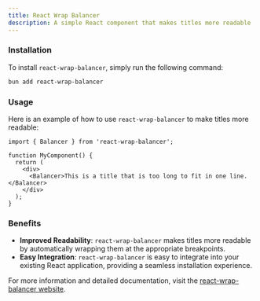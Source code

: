 ```yaml
---
title: React Wrap Balancer
description: A simple React component that makes titles more readable
---
```


### Installation

To install `react-wrap-balancer`, simply run the following command:

```sh Terminal
bun add react-wrap-balancer
```

### Usage

Here is an example of how to use `react-wrap-balancer` to make titles more readable:

```tsx my-component.tsx
import { Balancer } from 'react-wrap-balancer';

function MyComponent() {
  return (
    <div>
      <Balancer>This is a title that is too long to fit in one line.</Balancer>
    </div>
  );
}
```

### Benefits

- **Improved Readability**: `react-wrap-balancer` makes titles more readable by automatically wrapping them at the appropriate breakpoints.
- **Easy Integration**: `react-wrap-balancer` is easy to integrate into your existing React application, providing a seamless installation experience.

For more information and detailed documentation, visit the [react-wrap-balancer website](https://react-wrap-balancer.vercel.app/).

